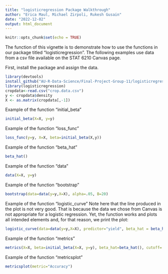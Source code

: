 ```yaml
---
title: "logisticregression Package Walkthrough"
author: "Erica Maul, Michael Zirpoli, Rukesh Gusain"
date: "2022-12-02"
output: html_document
---
```


```r
knitr::opts_chunk$set(echo = TRUE)
```
The function of this vignette is to demonstrate how to use the functions in our package titled "logisticregression". The following examples use data from a csv file available on the STAT 6210 Canvas page.


First, install the package and assign the data.
```r
library(devtools)
install_github("AU-R-Data-Science/Final-Project-Group-11/logisticregression/")
library(logisticregression)
cropdata<-read.csv("crop.data.csv")
y <- cropdata$density
X <- as.matrix(cropdata[,-1])
```


Example of the function "initial_beta"
```r
initial_beta(X=X, y=y)
```

Example of the function "loss_func"
```r
loss_func(y=y, X=X, beta=initial_beta(X,y))
```

Example of the function "beta_hat"
```r
beta_hat()
```

Example of the function "data"
```r
data(X=X, y=y)
```

Example of the function "bootstrap"
```r
bootstrap(data=data(y=y,X=X), alpha=.05, B=20)
```

Example of the function "logistic_curve"
Note here that the line produced in the plot is not very good. That is because the data we chose from Canvas is not appropriate for a logistic regression. Yet, the function works and plots all intended elements and, for that reason, we print the plot:
```r
logistic_curve(data=data(y=y,X=X), predictor="yield", beta_hat = beta_hat())
```

Example of the function "metrics"
```r
metrics(X=X, beta=initial_beta(X=X, y=y), beta_hat=beta_hat(), cutoff=.6)
```

Example of the function "metricsplot"
```r
metricsplot(metric="Accuracy")
```
